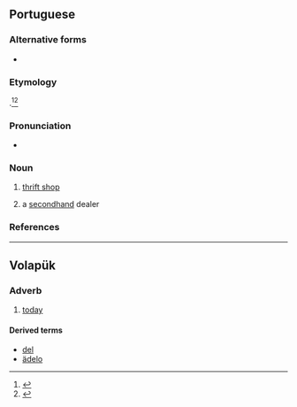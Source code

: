 {{also|Adelo|ädelo}}
==Portuguese==

===Alternative forms===
* {{alt|pt|adeleiro}}

===Etymology===
{{bor+|pt|ar|الدِلَال||auctioneer}}.<ref>{{R:pt:Infopédia}}</ref><ref>{{R:pt:Priberam}}</ref>

===Pronunciation===
{{pt-IPA|adélo}}
* {{hyphenation|pt|a|de|lo}}

===Noun===
{{pt-noun|m|f=adela}}

# [[thrift shop]] {{gloss|shop which sells used goods}}
#: {{syn|pt|brechó|q1=Brazil}}
# a [[secondhand]] dealer

===References===
<references/>

----

==Volapük==

===Adverb===
{{head|vo|adverb}}

# [[today]]

====Derived terms====
* [[del]]
* [[ädelo]]